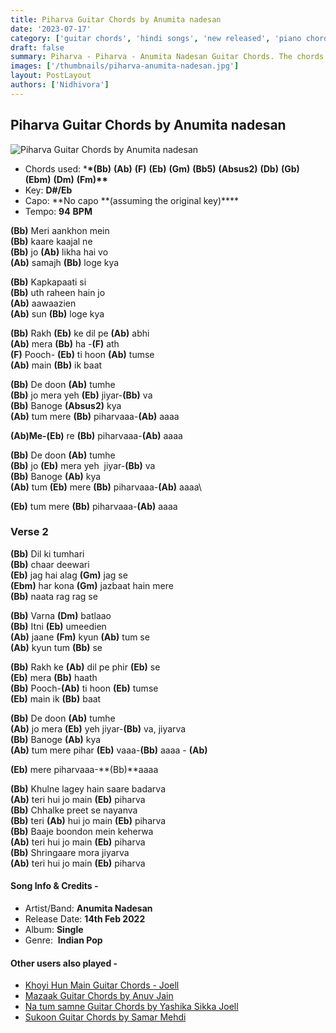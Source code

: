 ```yaml
---
title: Piharva Guitar Chords by Anumita nadesan
date: '2023-07-17'
category: ['guitar chords', 'hindi songs', 'new released', 'piano chords']
draft: false
summary: Piharva - Piharva - Anumita Nadesan Guitar Chords. The chords used in this song are (Bb) (Ab) (F) (Eb) (Gm) (Bb5) (Absus2) (Db) (Gb) (Ebm) (Dm) (Fm). The key of this song is D#/Eb.
images: ['/thumbnails/piharva-anumita-nadesan.jpg']
layout: PostLayout
authors: ['Nidhivora']
---
```


## Piharva Guitar Chords by Anumita nadesan

![Piharva Guitar Chords by Anumita nadesan](/thumbnails/piharva-anumita-nadesan.jpg)

- Chords used: \***\*(Bb)** **(Ab)** **(F)** **(Eb)** **(Gm)** **(Bb5)** **(Absus2)** **(Db)** **(Gb)** **(Ebm)** **(Dm)** **(Fm)\*\***
- Key: **D#/Eb**
- Capo: **No capo **(assuming the original key)\*\*\*\*
- Tempo: **94** **BPM**

**(Bb)** Meri aankhon mein\
**(Bb)** kaare kaajal ne\
**(Bb)** jo **(Ab)** likha hai vo\
**(Ab)** samajh **(Bb)** loge kya

**(Bb)** Kapkapaati si\
**(Bb)** uth raheen hain jo\
**(Ab)** aawaazien\
**(Ab)** sun **(Bb)** loge kya

**(Bb)** Rakh **(Eb)** ke dil pe **(Ab)** abhi\
**(Ab)** mera **(Bb)** ha -**(F)** ath\
**(F)** Pooch- **(Eb)** ti hoon **(Ab)** tumse\
**(Ab)** main **(Bb)** ik baat

**(Bb)** De doon **(Ab)** tumhe\
**(Bb)** jo mera yeh **(Eb)** jiyar-**(Bb)** va\
**(Bb)** Banoge **(Absus2)** kya\
**(Ab)** tum mere **(Bb)** piharvaaa-**(Ab)** aaaa

**(Ab)**Me-**(Eb)** re **(Bb)** piharvaaa-**(Ab)** aaaa

**(Bb)** De doon **(Ab)** tumhe\
**(Bb)** jo **(Eb)** mera yeh  jiyar-**(Bb)** va\
**(Bb)** Banoge **(Ab)** kya\
**(Ab)** tum **(Eb)** mere **(Bb)** piharvaaa-**(Ab)** aaaa\

**(Eb)** tum mere **(Bb)** piharvaaa-**(Ab)** aaaa

### Verse 2

**(Bb)** Dil ki tumhari\
**(Bb)** chaar deewari\
**(Eb)** jag hai alag **(Gm)** jag se\
**(Ebm)** har kona **(Gm)** jazbaat hain mere\
**(Bb)** naata rag rag se

**(Bb)** Varna **(Dm)** batlaao\
**(Bb)** Itni **(Eb)** umeedien\
**(Ab)** jaane **(Fm)** kyun **(Ab)** tum se\
**(Ab)** kyun tum **(Bb)** se

**(Bb)** Rakh ke **(Ab)** dil pe phir **(Eb)** se\
**(Eb)** mera **(Bb)** haath\
**(Bb)** Pooch-**(Ab)** ti hoon **(Eb)** tumse\
**(Eb)** main ik **(Bb)** baat

**(Bb)** De doon **(Ab)** tumhe\
**(Ab)** jo mera **(Eb)** yeh jiyar-**(Bb)** va, jiyarva\
**(Bb)** Banoge **(Ab)** kya\
**(Ab)** tum mere pihar **(Eb)** vaaa-**(Bb)** aaaa - **(Ab)**

**(Eb)** mere piharvaaa-**(Bb)**aaaa

**(Bb)** Khulne lagey hain saare badarva\
**(Ab)** teri hui jo main **(Eb)** piharva\
**(Bb)** Chhalke preet se nayanva\
**(Bb)** teri **(Ab)** hui jo main **(Eb)** piharva\
**(Bb)** Baaje boondon mein keherwa\
**(Ab)** teri hui jo main **(Eb)** piharva\
**(Bb)** Shringaare mora jiyarva\
**(Ab)** teri hui jo main **(Eb)** piharva

#### Song Info & Credits -

- Artist/Band: **Anumita Nadesan**
- Release Date: **14th Feb 2022**
- Album: **Single**
- Genre:  **Indian Pop**

#### Other users also played -

- [Khoyi Hun Main Guitar Chords - Joell](https://www.chordsco.com/chords/khoyi-hun-main-guitar-chords-joell)
- [Mazaak Guitar Chords by Anuv Jain](https://www.chordsco.com/chords/mazaak-guitar-chords-by-anuv-jain)
- [Na tum samne Guitar Chords by Yashika Sikka Joell](https://www.chordsco.com/chords/na-tum-samne-guitar-chords-by-yashika-sikka-joell)
- [Sukoon Guitar Chords by Samar Mehdi](https://www.chordsco.com/chords/sukoon-chords-by-samar-mehdi)
